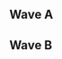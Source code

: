 {{DISPLAYTITLE:Syndicate 2016: ''Melee'' Singles Pools}}{{SetGame|melee}}{{GroupTableSlotSmwInfo
|tourneylink=Syndicate/2016/Melee
|tourneyname=Syndicate 2016
|group_placements=5,7
|final_placements=65-96,97-128
}}
{{tabs static
|name1=Overview
|link1=Syndicate/2016/Melee
|name2=Singles Pools
|link2=Syndicate/2016/Melee/Singles Pools
|name3=Singles Bracket
|link3=Syndicate/2016/Melee/Singles Bracket
|name4=Doubles Bracket
|link4=Syndicate/2016/Melee/Doubles Bracket
|This=2
}}
==Wave A==
{{Box|start|padding=2em}}
{{HiddenSort|===A1===}}
{{GroupTableStart | Bracket A1 |width=300px}}
{{GroupTableSlot|Jeapie |flag=nl |win_m=2 |lose_m=0 |place=1 |bg=up |go={{advance|Syndicate 2016/Singles Bracket}}}}
{{GroupTableSlot|Jadde |flag=se |win_m=2 |lose_m=0 |place=1 |bg=up |go={{advance|Syndicate 2016/Singles Bracket}}}}
{{GroupTableSlot|Meo |flag=lu |win_m=3 |lose_m=1 |place=3 |bg=up |go={{advance|Syndicate 2016/Singles Bracket}}}}
{{GroupTableSlot|Ace |flag=nl |win_m=2 |lose_m=1 |place=3 |bg=up |go={{advance|Syndicate 2016/Singles Bracket}}}}
{{GroupTableSlot|Supergoomba |flag=nl |win_m=3 |lose_m=2 |place=5 |bg=down}}
{{GroupTableSlot|Arvi |flag=nl |win_m=3 |lose_m=2 |place=5 |bg=down}}
{{GroupTableSlot|IllegalAlien |flag=be |win_m=2 |lose_m=2 |place=7 |bg=down}}
{{GroupTableSlot|kpopOppa |flag=nl |win_m=2 |lose_m=2 |place=7 |bg=down}}
{{GroupTableSlot|Boobs |flag=fr |win_m=1 |lose_m=2 |place=9 |bg=down}}
{{GroupTableSlot|Familiar |flag=nl |win_m=0 |lose_m=2 |place=9 |bg=down}}
{{GroupTableSlot|Norway |flag=no |win_m=0 |lose_m=2 |place=9 |bg=down}}
{{GroupTableSlot|Riquiz |flag=nl |win_m=0 |lose_m=2 |place=9 |bg=down}}
{{GroupTableSlot|Baku |flag=fr |win_m=0 |lose_m=2 |place=13 |bg=down}}
{{GroupTableEnd}}
{{Box|break|padding=2em}}

{{HiddenSort|===A2===}}
{{GroupTableStart | Bracket A2 |width=300px}}
{{GroupTableSlot|$tijn |flag=nl |win_m=2 |lose_m=0 |place=1 |bg=up |go={{advance|Syndicate 2016/Singles Bracket}}}}
{{GroupTableSlot|Baxon |flag=fr |win_m=2 |lose_m=0 |place=1 |bg=up |go={{advance|Syndicate 2016/Singles Bracket}}}}
{{GroupTableSlot|Zeal |flag=de |win_m=3 |lose_m=1 |place=3 |bg=up |go={{advance|Syndicate 2016/Singles Bracket}}}}
{{GroupTableSlot|Levingy |flag=fi |win_m=2 |lose_m=1 |place=3 |bg=up |go={{advance|Syndicate 2016/Singles Bracket}}}}
{{GroupTableSlot|Captain Love |flag=fr |win_m=3 |lose_m=2 |place=5 |bg=down}}
{{GroupTableSlot|Jon |flag=nl |win_m=3 |lose_m=2 |place=5 |bg=down}}
{{GroupTableSlot|MistaSleepa |flag= |win_m=2 |lose_m=2 |place=7 |bg=down}}
{{GroupTableSlot|Kushwaii |flag=gb |win_m=1 |lose_m=2 |place=7 |bg=down}}
{{GroupTableSlot|Zeny |flag=fr |win_m=1 |lose_m=2 |place=9 |bg=down}}
{{GroupTableSlot|Chef |flag=us |win_m=1 |lose_m=2 |place=9 |bg=down}}
{{GroupTableSlot|SSJ2Luigi |flag=nl |win_m=0 |lose_m=2 |place=9 |bg=down}}
{{GroupTableSlot|flawlesskills |flag= |win_m=0 |lose_m=2 |place=9 |bg=down}}
{{GroupTableSlot|lucon |flag=nl |win_m=0 |lose_m=2 |place=13 |bg=down}}
{{GroupTableEnd}}
{{Box|break|padding=2em}}

{{HiddenSort|===A3===}}
{{GroupTableStart | Bracket A3 |width=300px}}
{{GroupTableSlot|Zíng |flag=se |win_m=2 |lose_m=0 |place=1 |bg=up |go={{advance|Syndicate 2016/Singles Bracket}}}}
{{GroupTableSlot|Trif |flag=es |win_m=2 |lose_m=0 |place=1 |bg=up |go={{advance|Syndicate 2016/Singles Bracket}}}}
{{GroupTableSlot|Pixel |flag=nl |win_m=3 |lose_m=1 |place=3 |bg=up |go={{advance|Syndicate 2016/Singles Bracket}}}}
{{GroupTableSlot|JMYL |flag=nl |win_m=2 |lose_m=1 |place=3 |bg=up |go={{advance|Syndicate 2016/Singles Bracket}}}}
{{GroupTableSlot|Stylo Ren |flag=nl |win_m=3 |lose_m=2 |place=5 |bg=down}}
{{GroupTableSlot|XIII |flag=fr |win_m=3 |lose_m=2 |place=5 |bg=down}}
{{GroupTableSlot|Doodle Dork |flag=nl |win_m=2 |lose_m=2 |place=7 |bg=down}}
{{GroupTableSlot|Ancient Genesis |flag=nl |win_m=2 |lose_m=2 |place=7 |bg=down}}
{{GroupTableSlot|King Magikarp |flag=nl |win_m=1 |lose_m=2 |place=9 |bg=down}}
{{GroupTableSlot|WolfJudgement |flag=nl |win_m=0 |lose_m=2 |place=9 |bg=down}}
{{GroupTableSlot|Real |flag=nl |win_m=0 |lose_m=2 |place=9 |bg=down}}
{{GroupTableSlot|Bowman |flag=nl |win_m=0 |lose_m=2 |place=9 |bg=down}}
{{GroupTableSlot|looney |flag=de |win_m=0 |lose_m=2 |place=13 |bg=down}}
{{GroupTableEnd}}
{{Box|break|padding=2em}}

{{HiddenSort|===A4===}}
{{GroupTableStart | Bracket A4 |width=300px}}
{{GroupTableSlot|Däumling |flag=de |win_m=2 |lose_m=0 |place=1 |bg=up |go={{advance|Syndicate 2016/Singles Bracket}}}}
{{GroupTableSlot|Coen |flag=nl |win_m=2 |lose_m=0 |place=1 |bg=up |go={{advance|Syndicate 2016/Singles Bracket}}}}
{{GroupTableSlot|Hanyuuki |flag=nl |win_m=3 |lose_m=1 |place=3 |bg=up |go={{advance|Syndicate 2016/Singles Bracket}}}}
{{GroupTableSlot|RAOUL |flag=fr |win_m=2 |lose_m=1 |place=3 |bg=up |go={{advance|Syndicate 2016/Singles Bracket}}}}
{{GroupTableSlot|Nuckels |flag=nl |win_m=3 |lose_m=2 |place=5 |bg=down}}
{{GroupTableSlot|ZuluKing |flag=nl |win_m=3 |lose_m=2 |place=5 |bg=down}}
{{GroupTableSlot|Xin |flag=nl |win_m=2 |lose_m=2 |place=7 |bg=down}}
{{GroupTableSlot|D |flag=nl |win_m=1 |lose_m=2 |place=7 |bg=down}}
{{GroupTableSlot|Fr1so |flag=nl |win_m=1 |lose_m=2 |place=9 |bg=down}}
{{GroupTableSlot|Airfire |flag=gb |win_m=1 |lose_m=2 |place=9 |bg=down}}
{{GroupTableSlot|Szoltan |flag=nl |win_m=0 |lose_m=2 |place=9 |bg=down}}
{{GroupTableSlot|MOAR |flag=nl |win_m=0 |lose_m=2 |place=9 |bg=down}}
{{GroupTableSlot|Loonslaaf |flag=nl |win_m=0 |lose_m=2 |place=13 |bg=down}}
{{GroupTableEnd}}
{{Box|break|padding=2em}}

{{HiddenSort|===A5===}}
{{GroupTableStart | Bracket A5 |width=300px}}
{{GroupTableSlot|Zorc |flag=no |win_m=2 |lose_m=0 |place=1 |bg=up |go={{advance|Syndicate 2016/Singles Bracket}}}}
{{GroupTableSlot|Mahie |flag=fr |win_m=2 |lose_m=0 |place=1 |bg=up |go={{advance|Syndicate 2016/Singles Bracket}}}}
{{GroupTableSlot|Atlas |flag=nl |win_m=3 |lose_m=1 |place=3 |bg=up |go={{advance|Syndicate 2016/Singles Bracket}}}}
{{GroupTableSlot|Yeniths |flag=gb |win_m=2 |lose_m=1 |place=3 |bg=up |go={{advance|Syndicate 2016/Singles Bracket}}}}
{{GroupTableSlot|Flippy |flag=nl |win_m=3 |lose_m=2 |place=5 |bg=down}}
{{GroupTableSlot|Lvvn |flag=de |win_m=3 |lose_m=2 |place=5 |bg=down}}
{{GroupTableSlot|sausage948 |flag=nl |win_m=2 |lose_m=2 |place=7 |bg=down}}
{{GroupTableSlot|Klemes |flag=fr |win_m=2 |lose_m=2 |place=7 |bg=down}}
{{GroupTableSlot|Mr. Thunder |flag=nl |win_m=1 |lose_m=2 |place=9 |bg=down}}
{{GroupTableSlot|Rabbitalex |flag=nl |win_m=0 |lose_m=2 |place=9 |bg=down}}
{{GroupTableSlot|Myxoma |flag=nl |win_m=0 |lose_m=2 |place=9 |bg=down}}
{{GroupTableSlot|Paquito |flag=fr |win_m=0 |lose_m=2 |place=9 |bg=down}}
{{GroupTableSlot|Sam the Commentator |flag=nl |win_m=0 |lose_m=2 |place=13 |bg=down}}
{{GroupTableEnd}}
{{Box|break|padding=2em}}

{{HiddenSort|===A6===}}
{{GroupTableStart | Bracket A6 |width=300px}}
{{GroupTableSlot|Avalancer |flag=nl |win_m=2 |lose_m=0 |place=1 |bg=up |go={{advance|Syndicate 2016/Singles Bracket}}}}
{{GroupTableSlot|Fuzzyness |flag=gb |win_m=2 |lose_m=0 |place=1 |bg=up |go={{advance|Syndicate 2016/Singles Bracket}}}}
{{GroupTableSlot|Dero |flag=fr |win_m=4 |lose_m=1 |place=3 |bg=up |go={{advance|Syndicate 2016/Singles Bracket}}}}
{{GroupTableSlot|Matthijs |flag=nl |win_m=4 |lose_m=1 |place=3 |bg=up |go={{advance|Syndicate 2016/Singles Bracket}}}}
{{GroupTableSlot|Joanna Dark |flag=fr |win_m=2 |lose_m=2 |place=5 |bg=down}}
{{GroupTableSlot|solariiii |flag=de |win_m=2 |lose_m=2 |place=5 |bg=down}}
{{GroupTableSlot|Nuthingdude |flag=nl |win_m=2 |lose_m=2 |place=7 |bg=down}}
{{GroupTableSlot|RitaVerdronk |flag=nl |win_m=2 |lose_m=2 |place=7 |bg=down}}
{{GroupTableSlot|OtaK_ |flag=fr |win_m=1 |lose_m=2 |place=9 |bg=down}}
{{GroupTableSlot|purple pain |flag=nl |win_m=1 |lose_m=2 |place=9 |bg=down}}
{{GroupTableSlot|KingSirWankALot |flag=nl |win_m=0 |lose_m=2 |place=9 |bg=down}}
{{GroupTableSlot|Exile |flag=ie |win_m=0 |lose_m=2 |place=9 |bg=down}}
{{GroupTableSlot|Cool |flag=nl |win_m=0 |lose_m=2 |place=13 |bg=down}}
{{GroupTableSlot|Juul |flag=nl |win_m=0 |lose_m=2 |place=13 |bg=down}}
{{GroupTableEnd}}
{{Box|break|padding=2em}}

{{HiddenSort|===A7===}}
{{GroupTableStart | Bracket A7 |width=300px}}
{{GroupTableSlot|Android |flag=se |win_m=2 |lose_m=0 |place=1 |bg=up |go={{advance|Syndicate 2016/Singles Bracket}}}}
{{GroupTableSlot|HaoTwo |flag=gb |win_m=2 |lose_m=0 |place=1 |bg=up |go={{advance|Syndicate 2016/Singles Bracket}}}}
{{GroupTableSlot|RENSXD |flag=nl |win_m=3 |lose_m=1 |place=3 |bg=up |go={{advance|Syndicate 2016/Singles Bracket}}}}
{{GroupTableSlot|epikfaal |flag=nl |win_m=2 |lose_m=1 |place=3 |bg=up |go={{advance|Syndicate 2016/Singles Bracket}}}}
{{GroupTableSlot|Divinius |flag=nl |win_m=3 |lose_m=2 |place=5 |bg=down}}
{{GroupTableSlot|Bloodhank |flag=nl |win_m=2 |lose_m=2 |place=5 |bg=down}}
{{GroupTableSlot|Yalungur |flag=se |win_m=2 |lose_m=2 |place=7 |bg=down}}
{{GroupTableSlot|tariqDX |flag=nl |win_m=2 |lose_m=2 |place=7 |bg=down}}
{{GroupTableSlot|Peridot |flag=nl |win_m=1 |lose_m=2 |place=9 |bg=down}}
{{GroupTableSlot|Cat |flag=nl |win_m=1 |lose_m=2 |place=9 |bg=down}}
{{GroupTableSlot|ZerKriS |flag=nl |win_m=0 |lose_m=2 |place=9 |bg=down}}
{{GroupTableSlot|Oni Shin |flag=de |win_m=0 |lose_m=2 |place=9 |bg=down}}
{{GroupTableSlot|Cookie |flag=nl |win_m=0 |lose_m=2 |place=13 |bg=down}}
{{GroupTableEnd}}
{{Box|break|padding=2em}}

{{HiddenSort|===A8===}}
{{GroupTableStart | Bracket A8 |width=300px}}
{{GroupTableSlot|Armada |flag=se |win_m=2 |lose_m=0 |place=1 |bg=up |go={{advance|Syndicate 2016/Singles Bracket}}}}
{{GroupTableSlot|maXy |flag=gb |win_m=2 |lose_m=0 |place=1 |bg=up |go={{advance|Syndicate 2016/Singles Bracket}}}}
{{GroupTableSlot|£30,- |flag= |win_m=3 |lose_m=1 |place=3 |bg=up |go={{advance|Syndicate 2016/Singles Bracket}}}}
{{GroupTableSlot|Gardex |flag=no |win_m=2 |lose_m=1 |place=3 |bg=up |go={{advance|Syndicate 2016/Singles Bracket}}}}
{{GroupTableSlot|PogoPeanut |flag=nl |win_m=3 |lose_m=2 |place=5 |bg=down}}
{{GroupTableSlot|Lars |flag=nl |win_m=3 |lose_m=2 |place=5 |bg=down}}
{{GroupTableSlot|Markovic |flag=nl |win_m=2 |lose_m=2 |place=7 |bg=down}}
{{GroupTableSlot|RarebitFiend |flag=nl |win_m=2 |lose_m=2 |place=7 |bg=down}}
{{GroupTableSlot|Aspro |flag=fr |win_m=1 |lose_m=2 |place=9 |bg=down}}
{{GroupTableSlot|Beatthat |flag=nl |win_m=0 |lose_m=2 |place=9 |bg=down}}
{{GroupTableSlot|C2 |flag=nl |win_m=0 |lose_m=2 |place=9 |bg=down}}
{{GroupTableSlot|Mesh$ |flag=de |win_m=0 |lose_m=2 |place=9 |bg=down}}
{{GroupTableSlot|Sleeper |flag=nl |win_m=0 |lose_m=2 |place=13 |bg=down}}
{{GroupTableEnd}}
{{Box|end}}

==Wave B==
{{Box|start|padding=2em}}
{{HiddenSort|===B1===}}
{{GroupTableStart | Bracket B1 |width=300px}}
{{GroupTableSlot|Westballz |flag=us |win_m=2 |lose_m=0 |place=1 |bg=up |go={{advance|Syndicate 2016/Singles Bracket}}}}
{{GroupTableSlot|DaLung |flag=de |win_m=2 |lose_m=0 |place=1 |bg=up |go={{advance|Syndicate 2016/Singles Bracket}}}}
{{GroupTableSlot|Riff |flag=nl |win_m=3 |lose_m=1 |place=3 |bg=up |go={{advance|Syndicate 2016/Singles Bracket}}}}
{{GroupTableSlot|MonoPenisGuy |flag=fr |win_m=2 |lose_m=1 |place=3 |bg=up |go={{advance|Syndicate 2016/Singles Bracket}}}}
{{GroupTableSlot|Ryuker |flag=nl |win_m=3 |lose_m=2 |place=5 |bg=down}}
{{GroupTableSlot|Detrumi |flag=nl |win_m=3 |lose_m=2 |place=5 |bg=down}}
{{GroupTableSlot|Cheez |flag=nl |win_m=2 |lose_m=2 |place=7 |bg=down}}
{{GroupTableSlot|Zabu |flag=nl |win_m=1 |lose_m=2 |place=7 |bg=down}}
{{GroupTableSlot|The Trashman |flag=nl |win_m=1 |lose_m=2 |place=9 |bg=down}}
{{GroupTableSlot|Kitten |flag=de |win_m=1 |lose_m=2 |place=9 |bg=down}}
{{GroupTableSlot|Kakpu |flag=lu |win_m=0 |lose_m=2 |place=9 |bg=down}}
{{GroupTableSlot|Zerqui |flag=nl |win_m=0 |lose_m=2 |place=9 |bg=down}}
{{GroupTableSlot|Jerooney |flag=nl |win_m=0 |lose_m=2 |place=13 |bg=down}}
{{GroupTableEnd}}
{{Box|break|padding=2em}}

{{HiddenSort|===B2===}}
{{GroupTableStart | Bracket B2 |width=300px}}
{{GroupTableSlot|Random-Ness |flag=se |win_m=2 |lose_m=0 |place=1 |bg=up |go={{advance|Syndicate 2016/Singles Bracket}}}}
{{GroupTableSlot|Ice |flag=de |win_m=2 |lose_m=0 |place=1 |bg=up |go={{advance|Syndicate 2016/Singles Bracket}}}}
{{GroupTableSlot|Trinity92 |flag=lu |win_m=3 |lose_m=1 |place=3 |bg=up |go={{advance|Syndicate 2016/Singles Bracket}}}}
{{GroupTableSlot|PureEvil |flag=nl |win_m=2 |lose_m=1 |place=3 |bg=up |go={{advance|Syndicate 2016/Singles Bracket}}}}
{{GroupTableSlot|Thimo |flag=nl |win_m=3 |lose_m=2 |place=5 |bg=down}}
{{GroupTableSlot|CorteX |flag=nl |win_m=2 |lose_m=2 |place=5 |bg=down}}
{{GroupTableSlot|Fout NL |flag=nl |win_m=2 |lose_m=2 |place=7 |bg=down}}
{{GroupTableSlot|Wingleborg |flag=no |win_m=2 |lose_m=2 |place=7 |bg=down}}
{{GroupTableSlot|CPN |flag=nl |win_m=1 |lose_m=2 |place=9 |bg=down}}
{{GroupTableSlot|Dani |flag=fr |win_m=1 |lose_m=2 |place=9 |bg=down}}
{{GroupTableSlot|Arjen |flag=nl |win_m=0 |lose_m=2 |place=9 |bg=down}}
{{GroupTableSlot|Solo |flag=fr |win_m=0 |lose_m=2 |place=9 |bg=down}}
{{GroupTableSlot|swiggu |flag=nl |win_m=0 |lose_m=2 |place=13 |bg=down}}
{{GroupTableEnd}}
{{Box|break|padding=2em}}

{{HiddenSort|===B3===}}
{{GroupTableStart | Bracket B3 |width=300px}}
{{GroupTableSlot|Overtriforce |flag=es |win_m=2 |lose_m=0 |place=1 |bg=up |go={{advance|Syndicate 2016/Singles Bracket}}}}
{{GroupTableSlot|BrTarolg |flag=gb |win_m=2 |lose_m=0 |place=1 |bg=up |go={{advance|Syndicate 2016/Singles Bracket}}}}
{{GroupTableSlot|Endeby |flag=no |win_m=3 |lose_m=1 |place=3 |bg=up |go={{advance|Syndicate 2016/Singles Bracket}}}}
{{GroupTableSlot|Jules |flag=nl |win_m=2 |lose_m=1 |place=3 |bg=up |go={{advance|Syndicate 2016/Singles Bracket}}}}
{{GroupTableSlot|Gay Falcon |flag=de |win_m=3 |lose_m=2 |place=5 |bg=down}}
{{GroupTableSlot|Milf |flag=es |win_m=3 |lose_m=2 |place=5 |bg=down}}
{{GroupTableSlot|seo |flag=nl |win_m=2 |lose_m=2 |place=7 |bg=down}}
{{GroupTableSlot|Seel |flag=nl |win_m=1 |lose_m=2 |place=7 |bg=down}}
{{GroupTableSlot|nunaTak |flag=nl |win_m=1 |lose_m=2 |place=9 |bg=down}}
{{GroupTableSlot|SBR |flag=nl |win_m=1 |lose_m=2 |place=9 |bg=down}}
{{GroupTableSlot|Arga |flag=nl |win_m=0 |lose_m=2 |place=9 |bg=down}}
{{GroupTableSlot|Sir Dax |flag=nl |win_m=0 |lose_m=2 |place=9 |bg=down}}
{{GroupTableSlot|DestiKnee |flag=nl |win_m=0 |lose_m=2 |place=13 |bg=down}}
{{GroupTableEnd}}
{{Box|break|padding=2em}}

{{HiddenSort|===B4===}}
{{GroupTableStart | Bracket B4 |width=300px}}
{{GroupTableSlot|Amsah |flag=nl |win_m=2 |lose_m=0 |place=1 |bg=up |go={{advance|Syndicate 2016/Singles Bracket}}}}
{{GroupTableSlot|gLory |flag=at |win_m=2 |lose_m=0 |place=1 |bg=up |go={{advance|Syndicate 2016/Singles Bracket}}}}
{{GroupTableSlot|Razor Ramon |flag=be |win_m=3 |lose_m=1 |place=3 |bg=up |go={{advance|Syndicate 2016/Singles Bracket}}}}
{{GroupTableSlot|Kaese |flag=de |win_m=2 |lose_m=1 |place=3 |bg=up |go={{advance|Syndicate 2016/Singles Bracket}}}}
{{GroupTableSlot|Zluchs |flag=de |win_m=3 |lose_m=2 |place=5 |bg=down}}
{{GroupTableSlot|Utto |flag=nl |win_m=3 |lose_m=2 |place=5 |bg=down}}
{{GroupTableSlot|Chillheids |flag=nl |win_m=2 |lose_m=2 |place=7 |bg=down}}
{{GroupTableSlot|MET |flag=nl |win_m=1 |lose_m=2 |place=7 |bg=down}}
{{GroupTableSlot|Macbeth |flag=nl |win_m=1 |lose_m=2 |place=9 |bg=down}}
{{GroupTableSlot|CTN |flag=nl |win_m=1 |lose_m=2 |place=9 |bg=down}}
{{GroupTableSlot|Bureaucraat |flag=nl |win_m=0 |lose_m=2 |place=9 |bg=down}}
{{GroupTableSlot|Antonio |flag=gb |win_m=0 |lose_m=2 |place=9 |bg=down}}
{{GroupTableSlot|Chelly |flag=gb |win_m=0 |lose_m=2 |place=13 |bg=down}}
{{GroupTableEnd}}
{{Box|break|padding=2em}}

{{HiddenSort|===B5===}}
{{GroupTableStart | Bracket B5 |width=300px}}
{{GroupTableSlot|Deathgazer |flag=gb |win_m=2 |lose_m=0 |place=1 |bg=up |go={{advance|Syndicate 2016/Singles Bracket}}}}
{{GroupTableSlot|reaper |flag=de |win_m=2 |lose_m=0 |place=1 |bg=up |go={{advance|Syndicate 2016/Singles Bracket}}}}
{{GroupTableSlot|PureSkillz |flag=nl |win_m=3 |lose_m=1 |place=3 |bg=up |go={{advance|Syndicate 2016/Singles Bracket}}}}
{{GroupTableSlot|Rebaz |flag=nl |win_m=2 |lose_m=1 |place=3 |bg=up |go={{advance|Syndicate 2016/Singles Bracket}}}}
{{GroupTableSlot|Luxus |flag=nl |win_m=3 |lose_m=2 |place=5 |bg=down}}
{{GroupTableSlot|HondaFoo |flag=us |win_m=3 |lose_m=2 |place=5 |bg=down}}
{{GroupTableSlot|Whisky Wizard |flag=nl |win_m=2 |lose_m=2 |place=7 |bg=down}}
{{GroupTableSlot|Xephyer |flag=nl |win_m=1 |lose_m=2 |place=7 |bg=down}}
{{GroupTableSlot|Kid Anarkist |flag=nl |win_m=1 |lose_m=2 |place=9 |bg=down}}
{{GroupTableSlot|Annii |flag=de |win_m=1 |lose_m=2 |place=9 |bg=down}}
{{GroupTableSlot|radicaL3i |flag=nl |win_m=0 |lose_m=2 |place=9 |bg=down}}
{{GroupTableSlot|Fraude François |flag=be |win_m=0 |lose_m=2 |place=9 |bg=down}}
{{GroupTableSlot|Nikushimi |flag= |win_m=0 |lose_m=2 |place=13 |bg=down}}
{{GroupTableEnd}}
{{Box|break|padding=2em}}

{{HiddenSort|===B6===}}
{{GroupTableStart | Bracket B6 |width=300px}}
{{GroupTableSlot|Zgetto |flag=nl |win_m=2 |lose_m=0 |place=1 |bg=up |go={{advance|Syndicate 2016/Singles Bracket}}}}
{{GroupTableSlot|beLia |flag=fr |win_m=2 |lose_m=0 |place=1 |bg=up |go={{advance|Syndicate 2016/Singles Bracket}}}}
{{GroupTableSlot|Desucakes |flag=nl |win_m=3 |lose_m=1 |place=3 |bg=up |go={{advance|Syndicate 2016/Singles Bracket}}}}
{{GroupTableSlot|Feradit |flag=be |win_m=2 |lose_m=1 |place=3 |bg=up |go={{advance|Syndicate 2016/Singles Bracket}}}}
{{GroupTableSlot|Halzyn |flag=nl |win_m=3 |lose_m=2 |place=5 |bg=down}}
{{GroupTableSlot|YARK |flag=nl |win_m=3 |lose_m=2 |place=5 |bg=down}}
{{GroupTableSlot|yungbami |flag=nl |win_m=2 |lose_m=2 |place=7 |bg=down}}
{{GroupTableSlot|Pinkman |flag=be |win_m=2 |lose_m=2 |place=7 |bg=down}}
{{GroupTableSlot|Anti Care |flag=nl |win_m=1 |lose_m=2 |place=9 |bg=down}}
{{GroupTableSlot|vawx |flag=nl |win_m=0 |lose_m=2 |place=9 |bg=down}}
{{GroupTableSlot|Vlerk |flag=nl |win_m=0 |lose_m=2 |place=9 |bg=down}}
{{GroupTableSlot|Anduni |flag=de |win_m=0 |lose_m=2 |place=9 |bg=down}}
{{GroupTableSlot|Syophan |flag=nl |win_m=0 |lose_m=2 |place=13 |bg=down}}
{{GroupTableEnd}}
{{Box|break|padding=2em}}

{{HiddenSort|===B7===}}
{{GroupTableStart | Bracket B7 |width=300px}}
{{GroupTableSlot|Jim Morrison |flag=nl |win_m=2 |lose_m=0 |place=1 |bg=up |go={{advance|Syndicate 2016/Singles Bracket}}}}
{{GroupTableSlot|Professor Pro |flag=gb |win_m=2 |lose_m=0 |place=1 |bg=up |go={{advance|Syndicate 2016/Singles Bracket}}}}
{{GroupTableSlot|Helmet |flag=es |win_m=3 |lose_m=1 |place=3 |bg=up |go={{advance|Syndicate 2016/Singles Bracket}}}}
{{GroupTableSlot|Jerem |flag=fr |win_m=2 |lose_m=1 |place=3 |bg=up |go={{advance|Syndicate 2016/Singles Bracket}}}}
{{GroupTableSlot|Zeal |flag=nl |win_m=3 |lose_m=2 |place=5 |bg=down}}
{{GroupTableSlot|Tilt |flag=nl |win_m=3 |lose_m=2 |place=5 |bg=down}}
{{GroupTableSlot|Villeeh |flag=nl |win_m=2 |lose_m=2 |place=7 |bg=down}}
{{GroupTableSlot|Super^Nova |flag=nl |win_m=1 |lose_m=2 |place=7 |bg=down}}
{{GroupTableSlot|Momspaghetti |flag=be |win_m=1 |lose_m=2 |place=9 |bg=down}}
{{GroupTableSlot|Poofies |flag=nz |win_m=1 |lose_m=2 |place=9 |bg=down}}
{{GroupTableSlot|st0rmetom |flag=nl |win_m=0 |lose_m=2 |place=9 |bg=down}}
{{GroupTableSlot|Hex |flag=nl |win_m=0 |lose_m=2 |place=9 |bg=down}}
{{GroupTableSlot|AfroMania |flag=nl |win_m=0 |lose_m=2 |place=13 |bg=down}}
{{GroupTableEnd}}
{{Box|break|padding=2em}}

{{HiddenSort|===B8===}}
{{GroupTableStart | Bracket B8 |width=300px}}
{{GroupTableSlot|Blaze |flag=de |win_m=2 |lose_m=0 |place=1 |bg=up |go={{advance|Syndicate 2016/Singles Bracket}}}}
{{GroupTableSlot|Adamayonmike |flag=nl |win_m=2 |lose_m=0 |place=1 |bg=up |go={{advance|Syndicate 2016/Singles Bracket}}}}
{{GroupTableSlot|Isdsar |flag=gr |win_m=3 |lose_m=1 |place=3 |bg=up |go={{advance|Syndicate 2016/Singles Bracket}}}}
{{GroupTableSlot|Explo |flag=fr |win_m=2 |lose_m=1 |place=3 |bg=up |go={{advance|Syndicate 2016/Singles Bracket}}}}
{{GroupTableSlot|KasparV |flag=nl |win_m=3 |lose_m=2 |place=5 |bg=down}}
{{GroupTableSlot|.FB |flag=nl |win_m=3 |lose_m=2 |place=5 |bg=down}}
{{GroupTableSlot|Knocker |flag=gb |win_m=2 |lose_m=2 |place=7 |bg=down}}
{{GroupTableSlot|Becx |flag=nl |win_m=1 |lose_m=2 |place=7 |bg=down}}
{{GroupTableSlot|Nukidin |flag=nl |win_m=1 |lose_m=2 |place=9 |bg=down}}
{{GroupTableSlot|Bayanati |flag=nl |win_m=1 |lose_m=2 |place=9 |bg=down}}
{{GroupTableSlot|Mr Cutting Horse |flag=nl |win_m=0 |lose_m=2 |place=9 |bg=down}}
{{GroupTableSlot|LocoElephante |flag=de |win_m=0 |lose_m=2 |place=9 |bg=down}}
{{GroupTableSlot|Kafkah |flag=fr |win_m=0 |lose_m=2 |place=13 |bg=down}}
{{GroupTableEnd}}
{{Box|end}}
